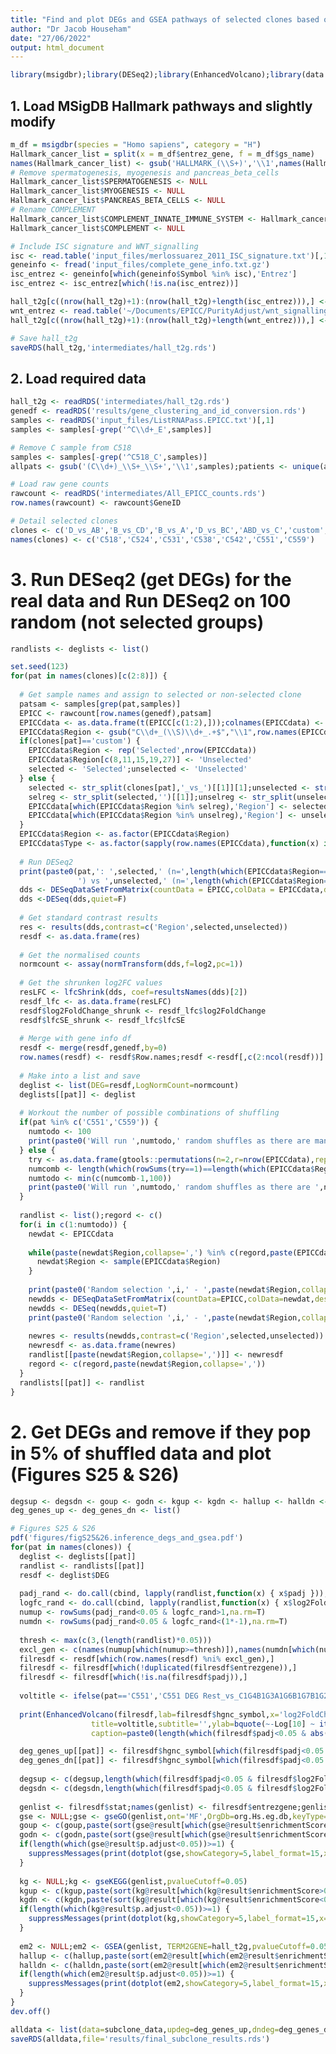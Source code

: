 ```yaml
---
title: "Find and plot DEGs and GSEA pathways of selected clones based on inference results"
author: "Dr Jacob Househam"
date: "27/06/2022"
output: html_document
---
```


```r
library(msigdbr);library(DESeq2);library(EnhancedVolcano);library(data.table);library(org.Hs.eg.db);library(clusterProfiler);library(enrichplot);library(stringr)
```

## 1. Load MSigDB Hallmark pathways and slightly modify
```r
m_df = msigdbr(species = "Homo sapiens", category = "H")
Hallmark_cancer_list = split(x = m_df$entrez_gene, f = m_df$gs_name)
names(Hallmark_cancer_list) <- gsub('HALLMARK_(\\S+)','\\1',names(Hallmark_cancer_list))
# Remove spermatogenesis, myogenesis and pancreas_beta_cells
Hallmark_cancer_list$SPERMATOGENESIS <- NULL
Hallmark_cancer_list$MYOGENESIS <- NULL
Hallmark_cancer_list$PANCREAS_BETA_CELLS <- NULL
# Rename COMPLEMENT
Hallmark_cancer_list$COMPLEMENT_INNATE_IMMUNE_SYSTEM <- Hallmark_cancer_list$COMPLEMENT
Hallmark_cancer_list$COMPLEMENT <- NULL

# Include ISC signature and WNT_signalling
isc <- read.table('input_files/merlossuarez_2011_ISC_signature.txt')[,1]
geneinfo <- fread('input_files/complete_gene_info.txt.gz')
isc_entrez <- geneinfo[which(geneinfo$Symbol %in% isc),'Entrez']
isc_entrez <- isc_entrez[which(!is.na(isc_entrez))]

hall_t2g[c((nrow(hall_t2g)+1):(nrow(hall_t2g)+length(isc_entrez))),] <- cbind(rep('INTESTINAL_STEM_CELL',length(isc_entrez)),as.numeric(isc_entrez))
wnt_entrez <- read.table('~/Documents/EPICC/PurityAdjust/wnt_signalling_entrez.txt')[,1]
hall_t2g[c((nrow(hall_t2g)+1):(nrow(hall_t2g)+length(wnt_entrez))),] <- cbind(rep('WNT_SIGNALING',length(wnt_entrez)),as.numeric(wnt_entrez))

# Save hall_t2g
saveRDS(hall_t2g,'intermediates/hall_t2g.rds')
```


## 2. Load required data
```r
hall_t2g <- readRDS('intermediates/hall_t2g.rds')
genedf <- readRDS('results/gene_clustering_and_id_conversion.rds')
samples <- readRDS('input_files/ListRNAPass.EPICC.txt')[,1]
samples <- samples[-grep('^C\\d+_E',samples)]

# Remove C sample from C518
samples <- samples[-grep('^C518_C',samples)]
allpats <- gsub('(C\\d+)_\\S+_\\S+','\\1',samples);patients <- unique(allpats)

# Load raw gene counts
rawcount <- readRDS('intermediates/All_EPICC_counts.rds')
row.names(rawcount) <- rawcount$GeneID

# Detail selected clones
clones <- c('D_vs_AB','B_vs_CD','B_vs_A','D_vs_BC','ABD_vs_C','custom','B_vs_ACD')
names(clones) <- c('C518','C524','C531','C538','C542','C551','C559')
```

# 3. Run DESeq2 (get DEGs) for the real data and Run DESeq2 on 100 random (not selected groups) ####
```r
randlists <- deglists <- list()

set.seed(123)
for(pat in names(clones)[c(2:8)]) {
  
  # Get sample names and assign to selected or non-selected clone
  patsam <- samples[grep(pat,samples)]
  EPICC <- rawcount[row.names(genedf),patsam]
  EPICCdata <- as.data.frame(t(EPICC[c(1:2),]));colnames(EPICCdata) <- c('Region','Type')
  EPICCdata$Region <- gsub("C\\d+_(\\S)\\d+_.+$","\\1",row.names(EPICCdata))
  if(clones[pat]=='custom') {
    EPICCdata$Region <- rep('Selected',nrow(EPICCdata))
    EPICCdata$Region[c(8,11,15,19,27)] <- 'Unselected'
    selected <- 'Selected';unselected <- 'Unselected'
  } else {
    selected <- str_split(clones[pat],'_vs_')[[1]][1];unselected <- str_split(clones[pat],'_vs_')[[1]][2]
    selreg <- str_split(selected,'')[[1]];unselreg <- str_split(unselected,'')[[1]]
    EPICCdata[which(EPICCdata$Region %in% selreg),'Region'] <- selected
    EPICCdata[which(EPICCdata$Region %in% unselreg),'Region'] <- unselected
  }
  EPICCdata$Region <- as.factor(EPICCdata$Region)
  EPICCdata$Type <- as.factor(sapply(row.names(EPICCdata),function(x) if(gsub("C\\d+_\\S\\d+_\\S.+$","\\1",x)=='B') {x<-'Bulk'} else {x<-'Gland'}))
  
  # Run DESeq2
  print(paste0(pat,': ',selected,' (n=',length(which(EPICCdata$Region==selected)),
               ') vs ',unselected,' (n=',length(which(EPICCdata$Region==unselected)),')'))
  dds <- DESeqDataSetFromMatrix(countData = EPICC,colData = EPICCdata,design = ~ Region)
  dds <-DESeq(dds,quiet=F)
  
  # Get standard contrast results
  res <- results(dds,contrast=c('Region',selected,unselected))
  resdf <- as.data.frame(res)
  
  # Get the normalised counts
  normcount <- assay(normTransform(dds,f=log2,pc=1))
  
  # Get the shrunken log2FC values
  resLFC <- lfcShrink(dds, coef=resultsNames(dds)[2])
  resdf_lfc <- as.data.frame(resLFC)
  resdf$log2FoldChange_shrunk <- resdf_lfc$log2FoldChange
  resdf$lfcSE_shrunk <- resdf_lfc$lfcSE
  
  # Merge with gene info df
  resdf <- merge(resdf,genedf,by=0)
  row.names(resdf) <- resdf$Row.names;resdf <-resdf[,c(2:ncol(resdf))]
  
  # Make into a list and save
  deglist <- list(DEG=resdf,LogNormCount=normcount)
  deglists[[pat]] <- deglist
  
  # Workout the number of possible combinations of shuffling
  if(pat %in% c('C551','C559')) {
    numtodo <- 100
    print(paste0('Will run ',numtodo,' random shuffles as there are many possible combinations'))
  } else {
    try <- as.data.frame(gtools::permutations(n=2,r=nrow(EPICCdata),repeats.allowed = T))
    numcomb <- length(which(rowSums(try==1)==length(which(EPICCdata$Region==selected)) & rowSums(try==2)==length(which(EPICCdata$Region==unselected))))
    numtodo <- min(c(numcomb-1,100))
    print(paste0('Will run ',numtodo,' random shuffles as there are ',numcomb,' possible combinations'))
  }
  
  randlist <- list();regord <- c()
  for(i in c(1:numtodo)) {
    newdat <- EPICCdata
    
    while(paste(newdat$Region,collapse=',') %in% c(regord,paste(EPICCdata$Region,collapse=','))) {
      newdat$Region <- sample(EPICCdata$Region)
    }
    
    print(paste0('Random selection ',i,' - ',paste(newdat$Region,collapse=','),'. Running DESeq2'))
    newdds <- DESeqDataSetFromMatrix(countData=EPICC,colData=newdat,design= ~ Region)
    newdds <- DESeq(newdds,quiet=T)
    print(paste0('Random selection ',i,' - ',paste(newdat$Region,collapse=','),'. Finished running DESeq2'))
    
    newres <- results(newdds,contrast=c('Region',selected,unselected))
    newresdf <- as.data.frame(newres)
    randlist[[paste(newdat$Region,collapse=',')]] <- newresdf
    regord <- c(regord,paste(newdat$Region,collapse=','))
  }
  randlists[[pat]] <- randlist
}
```

# 2. Get DEGs and remove if they pop in 5% of shuffled data and plot (Figures S25 & S26) ####
```r
degsup <- degsdn <- goup <- godn <- kgup <- kgdn <- hallup <- halldn <- c()
deg_genes_up <- deg_genes_dn <- list()

# Figures S25 & S26
pdf('figures/figS25&26.inference_degs_and_gsea.pdf')
for(pat in names(clones)) {
  deglist <- deglists[[pat]]
  randlist <- randlists[[pat]]
  resdf <- deglist$DEG
  
  padj_rand <- do.call(cbind, lapply(randlist,function(x) { x$padj }));row.names(padj_rand) <- row.names(genedf)
  logfc_rand <- do.call(cbind, lapply(randlist,function(x) { x$log2FoldChange }));row.names(logfc_rand) <- row.names(genedf)
  numup <- rowSums(padj_rand<0.05 & logfc_rand>1,na.rm=T)
  numdn <- rowSums(padj_rand<0.05 & logfc_rand<(1*-1),na.rm=T)
  
  thresh <- max(c(3,(length(randlist)*0.05)))
  excl_gen <- c(names(numup[which(numup>=thresh)]),names(numdn[which(numdn>=thresh)]))
  filresdf <- resdf[which(row.names(resdf) %ni% excl_gen),]
  filresdf <- filresdf[which(!duplicated(filresdf$entrezgene)),]
  filresdf <- filresdf[which(!is.na(filresdf$padj)),]
  
  voltitle <- ifelse(pat=='C551','C551 DEG Rest_vs_C1G4B1G3A1G6B1G7B1G2A1G9',paste0('DEG ',clones[pat],' ',pat))
  
  print(EnhancedVolcano(filresdf,lab=filresdf$hgnc_symbol,x='log2FoldChange',y='padj',labSize=5,pCutoff=5e-2,pointSize=0.75,
                  title=voltitle,subtitle='',ylab=bquote(~-Log[10] ~ italic(Padj)),
                  caption=paste0(length(which(filresdf$padj<0.05 & abs(filresdf$log2FoldChange)>1)),' significant DEGs')) + theme(legend.position = 'none'))

  deg_genes_up[[pat]] <- filresdf$hgnc_symbol[which(filresdf$padj<0.05 & filresdf$log2FoldChange>1)]
  deg_genes_dn[[pat]] <- filresdf$hgnc_symbol[which(filresdf$padj<0.05 & filresdf$log2FoldChange<1*-1)]
  
  degsup <- c(degsup,length(which(filresdf$padj<0.05 & filresdf$log2FoldChange>1)))
  degsdn <- c(degsdn,length(which(filresdf$padj<0.05 & filresdf$log2FoldChange<1*-1)))
  
  genlist <- filresdf$stat;names(genlist) <- filresdf$entrezgene;genlist <- sort(na.omit(genlist),decreasing=T)
  gse <- NULL;gse <- gseGO(genlist,ont='MF',OrgDb=org.Hs.eg.db,keyType='ENTREZID',pvalueCutoff=0.05)
  goup <- c(goup,paste(sort(gse@result[which(gse@result$enrichmentScore>0 & gse@result$p.adjust<0.05),'Description']),collapse=';'))
  godn <- c(godn,paste(sort(gse@result[which(gse@result$enrichmentScore<0 & gse@result$p.adjust<0.05),'Description']),collapse=';'))
  if(length(which(gse@result$p.adjust<0.05))>=1) {
    suppressMessages(print(dotplot(gse,showCategory=5,label_format=15,x='Count',title=paste0(pat,' GO Molecular Function'),orderBy='p.adjust',split=".sign",decreasing=F) + facet_grid(.~.sign) + scale_y_discrete(labels=function(x) str_wrap(x, width=40))))
  }
  
  kg <- NULL;kg <- gseKEGG(genlist,pvalueCutoff=0.05)
  kgup <- c(kgup,paste(sort(kg@result[which(kg@result$enrichmentScore>0 & kg@result$p.adjust<0.05),'Description']),collapse=';'))
  kgdn <- c(kgdn,paste(sort(kg@result[which(kg@result$enrichmentScore<0 & kg@result$p.adjust<0.05),'Description']),collapse=';'))
  if(length(which(kg@result$p.adjust<0.05))>=1) {
    suppressMessages(print(dotplot(kg,showCategory=5,label_format=15,x='Count',title=paste0(pat,' KEGG Pathways'),orderBy='p.adjust',split=".sign",decreasing=F) + facet_grid(.~.sign) + scale_y_discrete(labels=function(x) str_wrap(x, width=40))))
  }
  
  em2 <- NULL;em2 <- GSEA(genlist, TERM2GENE=hall_t2g,pvalueCutoff=0.05)
  hallup <- c(hallup,paste(sort(em2@result[which(em2@result$enrichmentScore>0 & em2@result$p.adjust<0.05),'Description']),collapse=';'))
  halldn <- c(halldn,paste(sort(em2@result[which(em2@result$enrichmentScore<0 & em2@result$p.adjust<0.05),'Description']),collapse=';'))
  if(length(which(em2@result$p.adjust<0.05))>=1) {
    suppressMessages(print(dotplot(em2,showCategory=5,label_format=15,x='Count',title=paste0(pat,' Hallmark Terms'),orderBy='p.adjust',split=".sign",decreasing=F) + facet_grid(.~.sign) + scale_y_discrete(labels=function(x) str_wrap(x, width=40))))
  }
}
dev.off()

alldata <- list(data=subclone_data,updeg=deg_genes_up,dndeg=deg_genes_dn)
saveRDS(alldata,file='results/final_subclone_results.rds')

```

